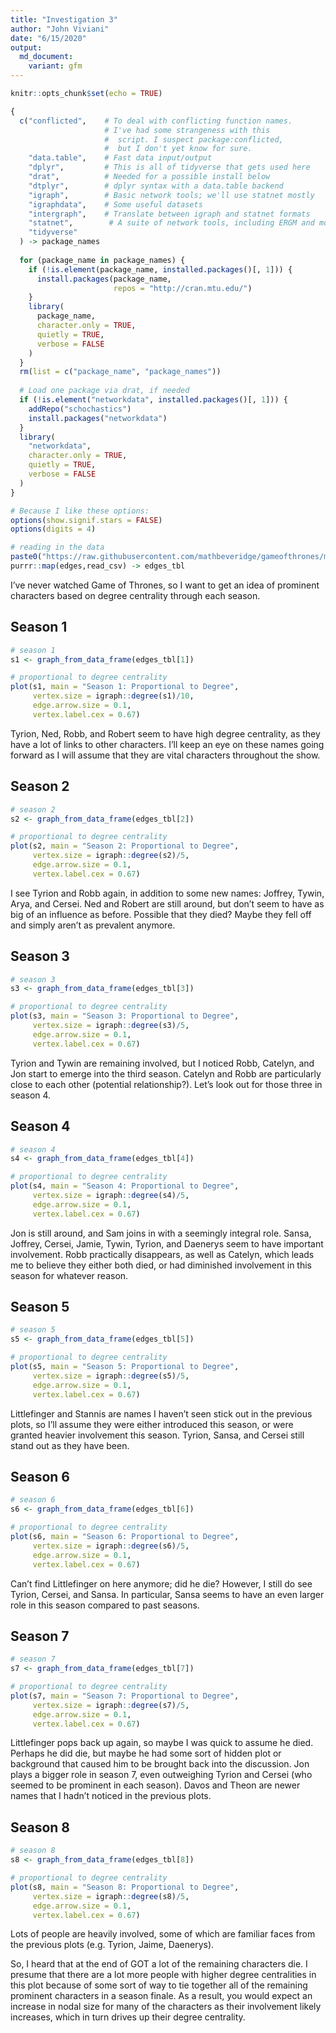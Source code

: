 ```yaml
---
title: "Investigation 3"
author: "John Viviani"
date: "6/15/2020"
output: 
  md_document:
    variant: gfm
---
```


```r
knitr::opts_chunk$set(echo = TRUE)

{
  c("conflicted",    # To deal with conflicting function names.
                     # I've had some strangeness with this
                     #  script. I suspect package:conflicted,
                     #  but I don't yet know for sure.
    "data.table",    # Fast data input/output
    "dplyr",         # This is all of tidyverse that gets used here
    "drat",          # Needed for a possible install below 
    "dtplyr",        # dplyr syntax with a data.table backend
    "igraph",        # Basic network tools; we'll use statnet mostly
    "igraphdata",    # Some useful datasets
    "intergraph",    # Translate between igraph and statnet formats
    "statnet",        # A suite of network tools, including ERGM and more
    "tidyverse"
  ) -> package_names
  
  for (package_name in package_names) {
    if (!is.element(package_name, installed.packages()[, 1])) {
      install.packages(package_name,
                       repos = "http://cran.mtu.edu/")
    }
    library(
      package_name,
      character.only = TRUE,
      quietly = TRUE,
      verbose = FALSE
    )
  }
  rm(list = c("package_name", "package_names"))
  
  # Load one package via drat, if needed
  if (!is.element("networkdata", installed.packages()[, 1])) {
    addRepo("schochastics")
    install.packages("networkdata")
  }
  library(
    "networkdata",
    character.only = TRUE,
    quietly = TRUE,
    verbose = FALSE
  )
}

# Because I like these options:
options(show.signif.stars = FALSE)
options(digits = 4)
```


```r
# reading in the data
paste0("https://raw.githubusercontent.com/mathbeveridge/gameofthrones/master/data/got-s",1:8,"-edges.csv") -> edges
purrr::map(edges,read_csv) -> edges_tbl
```
I've never watched Game of Thrones, so I want to get an idea of prominent characters based on degree centrality through each season.


## Season 1
```r
# season 1
s1 <- graph_from_data_frame(edges_tbl[1])

# proportional to degree centrality
plot(s1, main = "Season 1: Proportional to Degree",
     vertex.size = igraph::degree(s1)/10,
     edge.arrow.size = 0.1,
     vertex.label.cex = 0.67)
```
Tyrion, Ned, Robb, and Robert seem to have high degree centrality, as they have a lot of links to other characters.
I'll keep an eye on these names going forward as I will assume that they are vital characters throughout the show.

## Season 2
```r
# season 2
s2 <- graph_from_data_frame(edges_tbl[2])

# proportional to degree centrality
plot(s2, main = "Season 2: Proportional to Degree",
     vertex.size = igraph::degree(s2)/5,
     edge.arrow.size = 0.1,
     vertex.label.cex = 0.67)
```
I see Tyrion and Robb again, in addition to some new names:
Joffrey, Tywin, Arya, and Cersei. Ned and Robert are still around, but don't seem to have as big of an influence as before. Possible that they died? Maybe they fell off and simply aren't as prevalent anymore.

## Season 3
```r
# season 3
s3 <- graph_from_data_frame(edges_tbl[3])

# proportional to degree centrality
plot(s3, main = "Season 3: Proportional to Degree",
     vertex.size = igraph::degree(s3)/5,
     edge.arrow.size = 0.1,
     vertex.label.cex = 0.67)
```
Tyrion and Tywin are remaining involved, but I noticed Robb, Catelyn, and Jon start to emerge into the third season. Catelyn and Robb are particularly close to each other (potential relationship?). Let's look out for those three in season 4.

## Season 4
```r
# season 4
s4 <- graph_from_data_frame(edges_tbl[4])

# proportional to degree centrality
plot(s4, main = "Season 4: Proportional to Degree",
     vertex.size = igraph::degree(s4)/5,
     edge.arrow.size = 0.1,
     vertex.label.cex = 0.67)
```
Jon is still around, and Sam joins in with a seemingly integral role.
Sansa, Joffrey, Cersei, Jamie, Tywin, Tyrion, and Daenerys seem to have important involvement.
Robb practically disappears, as well as Catelyn, which leads me to believe they either both died, or had diminished involvement in this season for whatever reason.

## Season 5
```r
# season 5
s5 <- graph_from_data_frame(edges_tbl[5])

# proportional to degree centrality
plot(s5, main = "Season 5: Proportional to Degree",
     vertex.size = igraph::degree(s5)/5,
     edge.arrow.size = 0.1,
     vertex.label.cex = 0.67)
```
Littlefinger and Stannis are names I haven't seen stick out in the previous plots, so I'll assume they were either introduced this season, or were granted heavier involvement this season. Tyrion, Sansa, and Cersei still stand out as they have been.

## Season 6
```r
# season 6
s6 <- graph_from_data_frame(edges_tbl[6])

# proportional to degree centrality
plot(s6, main = "Season 6: Proportional to Degree",
     vertex.size = igraph::degree(s6)/5,
     edge.arrow.size = 0.1,
     vertex.label.cex = 0.67)
```
Can't find Littlefinger on here anymore; did he die? However, I still do see Tyrion, Cersei, and Sansa. In particular, Sansa seems to have an even larger role in this season compared to past seasons.


## Season 7
```r
# season 7
s7 <- graph_from_data_frame(edges_tbl[7])

# proportional to degree centrality
plot(s7, main = "Season 7: Proportional to Degree",
     vertex.size = igraph::degree(s7)/5,
     edge.arrow.size = 0.1,
     vertex.label.cex = 0.67)
```
Littlefinger pops back up again, so maybe I was quick to assume he died. Perhaps he did die, but maybe he had some sort of hidden plot or background that caused him to be brought back into the discussion. Jon plays a bigger role in season 7, even outweighing Tyrion and Cersei (who seemed to be prominent in each season).
Davos and Theon are newer names that I hadn't noticed in the previous plots.

## Season 8
```r
# season 8
s8 <- graph_from_data_frame(edges_tbl[8])

# proportional to degree centrality
plot(s8, main = "Season 8: Proportional to Degree",
     vertex.size = igraph::degree(s8)/5,
     edge.arrow.size = 0.1,
     vertex.label.cex = 0.67)
```
Lots of people are heavily involved, some of which are familiar faces from the previous plots (e.g. Tyrion, Jaime, Daenerys).

So, I heard that at the end of GOT a lot of the remaining characters die. I presume that there are a lot more people with higher degree centralities in this plot because of some sort of way to tie together all of the remaining prominent characters in a season finale. As a result, you would expect an increase in nodal size for many of the characters as their involvement likely increases, which in turn drives up their degree centrality.
